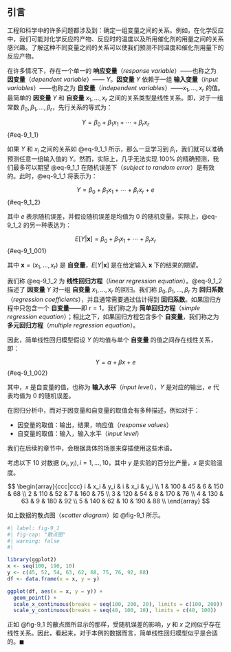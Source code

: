 ## 引言 {#sec-9_1}
工程和科学中的许多问题都涉及到：确定一组变量之间的关系。例如，在化学反应中，我们可能对化学反应的产物、反应时的温度以及所用催化剂的用量之间的关系感兴趣。了解这种不同变量之间的关系可以使我们预测不同温度和催化剂用量下的反应产物。

在许多情况下，存在一个单一的 **响应变量**（*response variable*）——也称之为 **因变量**（*dependent variable*）—— $Y$。**因变量** $Y$ 依赖于一组 **输入变量**（*input variables*）——也称之为 **自变量**（*independent variables*）——$x_1, \ldots, x_r$ 的值。最简单的 **因变量** $Y$ 和 **自变量** $x_1, \ldots, x_r$ 之间的关系类型是线性关系。即，对于一组常数 $\beta_0, \beta_1, \ldots, \beta_r$，先行关系的等式为：

$$
Y = \beta_0 + \beta_1 x_1 + \cdots + \beta_r x_r
$$ {#eq-9_1_1}

如果 $Y$ 和 $x_i$ 之间的关系如 @eq-9_1_1 所示，那么一旦学习到 $\beta_i$，我们就可以准确预测任意一组输入值的 $Y$。然而，实际上，几乎无法实现 100% 的精确预测，我们最多可以期望 @eq-9_1_1 在随机误差下（*subject to random error*）是有效的。此时，@eq-9_1_1 将表示为：

$$
Y = \beta_0 + \beta_1 x_1 + \cdots + \beta_r x_r + e
$$ {#eq-9_1_2}

其中 $e$ 表示随机误差，并假设随机误差是均值为 0 的随机变量。实际上，@eq-9_1_2 的另一种表达为：

$$
E[Y|\mathbf{x}] = \beta_0 + \beta_1 x_1 + \cdots + \beta_r x_r
$$ {#eq-9_1_001}

其中 $\mathbf{x} = (x_1, \ldots, x_r)$ 是 **自变量**，$E[Y|\mathbf{x}]$ 是在给定输入 $\mathbf{x}$ 下的结果的期望。

我们称 @eq-9_1_2 为 **线性回归方程**（*linear regression equation*）。@eq-9_1_2 描述了 **因变量** $Y$ 对一组 **自变量** $x_1, \ldots, x_r$ 的回归。我们称 $\beta_0, \beta_1, \ldots, \beta_r$ 为 **回归系数**（*regression coefficients*），并且通常需要通过估计得到 **回归系数**。如果回归方程中只包含一个 **自变量**——即 $r=1$，我们称之为 **简单回归方程**（*simple regression equation*）；相比之下，如果回归方程包含多个 **自变量**，我们称之为 **多元回归方程**（*multiple regression equation*）。

因此，简单线性回归模型假设 $Y$ 的均值与单个 **自变量** 的值之间存在线性关系，即：

$$
Y = \alpha + \beta x + e
$$ {#eq-9_1_002}

其中，$x$ 是自变量的值，也称为 **输入水平**（*input level*），$Y$ 是对应的输出，$e$ 代表均值为 0 的随机误差。

::: {.callout-note title="术语说明"}
在回归分析中，而对于因变量和自变量的取值会有多种描述，例如对于：

* 因变量的取值：输出，结果，响应值（*response values*）
* 自变量的取值：输入，输入水平（*input level*）

我们在后续的章节中，会根据具体的场景来穿插使用这些术语。
:::

::: {#exm-9_1_a}
考虑以下 10 对数据 $(x_i, y_i), i = 1, \ldots, 10$，其中 $y$ 是实验的百分比产量，$x$ 是实验温度。

$$
\begin{array}{ccc|ccc}
i & x_i & y_i & i & x_i & y_i \\
1 & 100 & 45 & 6 & 150 & 68 \\
2 & 110 & 52 & 7 & 160 & 75 \\
3 & 120 & 54 & 8 & 170 & 76 \\
4 & 130 & 63 & 9 & 180 & 92 \\
5 & 140 & 62 & 10 & 190 & 88 \\
\end{array}
$$

如上数据的散点图（*scatter diagram*）如 @fig-9_1 所示。

```r
#| label: fig-9_1
#| fig-cap: "散点图"
#| warning: false
#| 

library(ggplot2)
x <- seq(100, 190, 10)
y <- c(45, 52, 54, 63, 62, 68, 75, 76, 92, 88)
df <- data.frame(x = x, y = y)

ggplot(df, aes(x = x, y = y)) + 
  geom_point() + 
  scale_x_continuous(breaks = seq(100, 200, 20), limits = c(100, 200)) +
  scale_y_continuous(breaks = seq(40, 100, 10), limits = c(40, 100))
```

正如 @fig-9_1 的散点图所显示的那样，受随机误差的影响，$y$ 和 $x$ 之间似乎存在线性关系。因此，看起来，对于本例的数据而言，简单线性回归模型似乎是合适的。$\blacksquare$
:::
